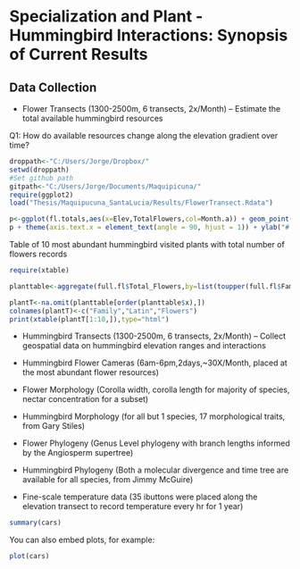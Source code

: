 Specialization and Plant - Hummingbird Interactions: Synopsis of Current Results
========================================================

Data Collection
-------
- Flower Transects (1300-2500m,  6 transects, 2x/Month) – Estimate the total available hummingbird resources

Q1: How do available resources change along the elevation gradient over time?
```r
droppath<-"C:/Users/Jorge/Dropbox/"
setwd(droppath)
#Set github path
gitpath<-"C:/Users/Jorge/Documents/Maquipicuna/"
require(ggplot2)
load("Thesis/Maquipucuna_SantaLucia/Results/FlowerTransect.Rdata")

p<-ggplot(fl.totals,aes(x=Elev,TotalFlowers,col=Month.a)) + geom_point(size=3)  + stat_smooth(aes(group=Month.a),method="loess",se=FALSE) + facet_wrap(~Month.a,nrow=2) + theme_bw() + labs(col="Month")
p + theme(axis.text.x = element_text(angle = 90, hjust = 1)) + ylab("# of Hummingbird Visited Flowers") + xlab("Elevation Range (m)")
```

Table of 10 most abundant hummingbird visited plants with total number of flowers records

```r
require(xtable)

planttable<-aggregate(full.fl$Total_Flowers,by=list(toupper(full.fl$Family),full.fl$Iplant_Double),sum)

plantT<-na.omit(planttable[order(planttable$x),])
colnames(plantT)<-c("Family","Latin","Flowers")
print(xtable(plantT[1:10,]),type="html")
```

- Hummingbird Transects (1300-2500m,  6 transects, 2x/Month) – Collect geospatial data on hummingbird elevation ranges and interactions


- Hummingbird Flower Cameras (6am-6pm,2days,~30X/Month, placed at the most abundant flower resources)

- Flower Morphology (Corolla width, corolla length for majority of species, nectar concentration for a subset)

- Hummingbird Morphology (for all but 1 species, 17 morphological traits, from Gary Stiles)

- Flower Phylogeny (Genus Level phylogeny with branch lengths informed by the Angiosperm supertree)

-	Hummingbird Phylogeny (Both a molecular divergence and time tree are available for all species, from Jimmy McGuire)

-	Fine-scale temperature data (35 ibuttons were placed along the elevation transect to record temperature every hr for 1 year)

```r
summary(cars)
```

You can also embed plots, for example:

```r
plot(cars)
```

